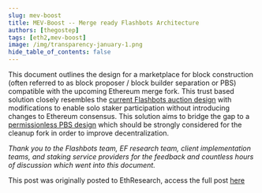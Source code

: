 ```yaml
---
slug: mev-boost
title: MEV-Boost -- Merge ready Flashbots Architecture
authors: [thegostep]
tags: [eth2,mev-boost]
image: /img/transparency-january-1.png
hide_table_of_contents: false
---
```

This document outlines the design for a marketplace for block construction (often referred to as block proposer / block builder separation or PBS) compatible with the upcoming Ethereum merge fork. This trust based solution closely resembles the [current Flashbots auction design](https://docs.flashbots.net/flashbots-auction/overview) with modifications to enable solo staker participation without introducing changes to Ethereum consensus. This solution aims to bridge the gap to a [permissionless PBS design](https://ethresear.ch/t/proposer-block-builder-separation-friendly-fee-market-designs/9725) which should be strongly considered for the cleanup fork in order to improve decentralization.
<!--truncate-->
_Thank you to the Flashbots team, EF research team, client implementation teams, and staking service providers for the feedback and countless hours of discussion which went into this document._

This post was originally posted to EthResearch, access the full post [here](https://ethresear.ch/t/mev-boost-merge-ready-flashbots-architecture/11177)

